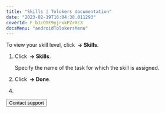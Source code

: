 ```yaml
---
title: "Skills | Tolokers documentation"
date: "2023-02-19T16:04:38.011293"
coverId: F_bIcOYF9yjrxkPZrXc3
docsMenu: "androidTolokersMenu"
---
```



<SkillsContent1/>

To view your skill level, click **<img src="https://tlkfrontprod.azureedge.net/portal-production/static/uploaded/images/1676448834501/1676448834501_original_png.png" alt="" /> → Skills**.

<SkillsContent2/>

1. Click **<img src="https://tlkfrontprod.azureedge.net/portal-production/static/uploaded/images/1676448834501/1676448834501_original_png.png" alt="" /> → Skills**.

    Specify the name of the task for which the skill is assigned.

1. Click **<img src="https://tlkfrontprod.azureedge.net/portal-production/static/uploaded/images/1676448834501/1676448834501_original_png.png" alt="" /> → Done**.


<SkillsContent3/>

4. <PriemkaPJlnY4JK3B/>

<SkillsContent4/>

<Button themeColor="light" view="default" size="l" type="link" url="../troubleshooting/support?form-source=skills">Contact support</Button>
